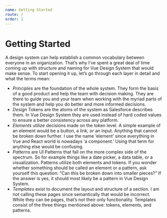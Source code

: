 ```yaml
---
name: Getting Started
route: /
order: 1
---
```


# Getting Started

A design system can help establish a common vocabulary between everyone in an organization. That’s why I’ve spent a great deal of time coming up with structure and naming for Vue Design System that would make sense. To start opening it up, let’s go through each layer in detail and what the terms mean:

- *Principles* are the foundation of the whole system. They form the basis of a good product and help the team with decision making. They are there to guide you and your team when working with the myriad parts of the system and help you do better and more informed decisions.
- *Design* Tokens are the atoms of the system as Salesforce describes them. In Vue Design System they are used instead of hard coded values to ensure a better consistency across any platform.
- *Elements* utilize decisions made on the token level. A simple example of an element would be a button, a link, or an input. Anything that cannot be broken down further. I use the name ‘element’ since everything in Vue and React world is nowadays ‘a component.’ Using that term for anything else would be confusing.
- *Patterns* are UI Patterns that fall on the more complex side of the spectrum. So for example things like a date picker, a data table, or a visualization. Patterns utilize both elements and tokens. If you wonder whether something should be called an element or a pattern, ask yourself this question: “Can this be broken down into smaller pieces?” If the answer is yes, it should most likely be a pattern in Vue Design System.
- *Templates* exist to document the layout and structure of a section. I am not calling these pages since semantically that would be incorrect. While they can be pages, that’s not their only functionality. Templates consist of the three things mentioned above: tokens, elements, and patterns.

